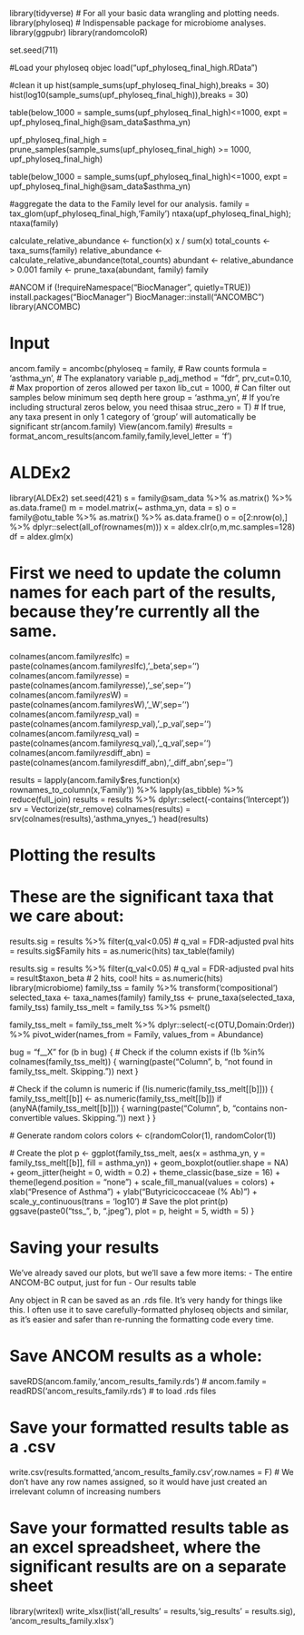 
library(tidyverse) # For all your basic data wrangling and plotting needs.
library(phyloseq) # Indispensable package for microbiome analyses. 
library(ggpubr)
library(randomcoloR)

set.seed(711)

#Load your phyloseq objec
load("upf_phyloseq_final_high.RData")

#clean it up
hist(sample_sums(upf_phyloseq_final_high),breaks = 30) 
hist(log10(sample_sums(upf_phyloseq_final_high)),breaks = 30) 

table(below_1000 = sample_sums(upf_phyloseq_final_high)<=1000,
      expt = upf_phyloseq_final_high@sam_data$asthma_yn) 

upf_phyloseq_final_high = prune_samples(sample_sums(upf_phyloseq_final_high) >= 1000, upf_phyloseq_final_high)

table(below_1000 = sample_sums(upf_phyloseq_final_high)<=1000,
      expt = upf_phyloseq_final_high@sam_data$asthma_yn) 

#aggregate the data to the Family level for our analysis.
family = tax_glom(upf_phyloseq_final_high,'Family')
ntaxa(upf_phyloseq_final_high); ntaxa(family) 


calculate_relative_abundance <- function(x) x / sum(x)
total_counts <- taxa_sums(family)
relative_abundance <- calculate_relative_abundance(total_counts) 
abundant <- relative_abundance > 0.001 
family <- prune_taxa(abundant, family) 
family 

#ANCOM
if (!requireNamespace("BiocManager", quietly=TRUE))
    install.packages("BiocManager")
BiocManager::install("ANCOMBC")
library(ANCOMBC)

# Input 
ancom.family = ancombc(phyloseq = family, # Raw counts
                       formula = 'asthma_yn', # The explanatory variable
                       p_adj_method = "fdr",
                       prv_cut=0.10, # Max proportion of zeros allowed per taxon
                       lib_cut = 1000, # Can filter out samples below minimum seq depth here
                       group = 'asthma_yn', # If you're including structural zeros below, you need thisaa
                       struc_zero = T) # If true, any taxa present in only 1 category of 'group' will automatically be significant
str(ancom.family)
View(ancom.family)
#results = format_ancom_results(ancom.family,family,level_letter = 'f')



# ALDEx2
library(ALDEx2)
set.seed(421)
s = family@sam_data %>% as.matrix() %>% as.data.frame()
m = model.matrix(~ asthma_yn, data = s)
o = family@otu_table %>% as.matrix() %>% as.data.frame()
o = o[2:nrow(o),] %>% dplyr::select(all_of(rownames(m)))
x = aldex.clr(o,m,mc.samples=128)
df = aldex.glm(x)



# First we need to update the column names for each part of the results, because they're currently all the same.
colnames(ancom.family$res$lfc) = paste(colnames(ancom.family$res$lfc),'_beta',sep='')
colnames(ancom.family$res$se) = paste(colnames(ancom.family$res$se),'_se',sep='')
colnames(ancom.family$res$W) = paste(colnames(ancom.family$res$W),'_W',sep='')
colnames(ancom.family$res$p_val) = paste(colnames(ancom.family$res$p_val),'_p_val',sep='')
colnames(ancom.family$res$q_val) = paste(colnames(ancom.family$res$q_val),'_q_val',sep='')
colnames(ancom.family$res$diff_abn) = paste(colnames(ancom.family$res$diff_abn),'_diff_abn',sep='')

results = lapply(ancom.family$res,function(x) rownames_to_column(x,'Family')) %>% 
  lapply(as_tibble) %>% reduce(full_join)
results = results %>% dplyr::select(-contains('Intercept'))
srv = Vectorize(str_remove) 
colnames(results) = srv(colnames(results),'asthma_ynyes_') 
head(results)

# Plotting the results
# These are the significant taxa that we care about:
results.sig = results %>% filter(q_val<0.05) 
# q_val = FDR-adjusted pval
hits = results.sig$Family 
hits = as.numeric(hits)
tax_table(family)

results.sig = results %>% filter(q_val<0.05) # q_val = FDR-adjusted pval
hits = result$taxon_beta # 2 hits, cool!
hits = as.numeric(hits)
library(microbiome)
family_tss = family %>% transform('compositional')
selected_taxa <- taxa_names(family)
family_tss <- prune_taxa(selected_taxa, family_tss)
family_tss_melt = family_tss %>% psmelt()

family_tss_melt = family_tss_melt %>% 
  dplyr::select(-c(OTU,Domain:Order)) %>%
  pivot_wider(names_from = Family, values_from = Abundance)


bug = "f__X"
for (b in bug) {
  # Check if the column exists
  if (!b %in% colnames(family_tss_melt)) {
    warning(paste("Column", b, "not found in family_tss_melt. Skipping."))
    next
  }
  
  # Check if the column is numeric
  if (!is.numeric(family_tss_melt[[b]])) {
    family_tss_melt[[b]] <- as.numeric(family_tss_melt[[b]])
    if (anyNA(family_tss_melt[[b]])) {
      warning(paste("Column", b, "contains non-convertible values. Skipping."))
      next
    }
  }

  # Generate random colors
  colors <- c(randomColor(1), randomColor(1))

  # Create the plot
  p <- ggplot(family_tss_melt, aes(x = asthma_yn, y = family_tss_melt[[b]], fill = asthma_yn)) +
    geom_boxplot(outlier.shape = NA) +
    geom_jitter(height = 0, width = 0.2) +
    theme_classic(base_size = 16) +
    theme(legend.position = "none") +
    scale_fill_manual(values = colors) +
    xlab("Presence of Asthma") +
    ylab("Butyricicoccaceae (% Ab)") +
    scale_y_continuous(trans = 'log10')
  # Save the plot
  print(p)
  ggsave(paste0("tss_", b, ".jpeg"), plot = p, height = 5, width = 5)
}





# Saving your results

We've already saved our plots, but we'll save a few more items:
- The entire ANCOM-BC output, just for fun
- Our results table

Any object in R can be saved as an .rds file. It's very handy for things like this. I often use it to save carefully-formatted phyloseq objects and similar, as it's easier and safer than re-running the formatting code every time.


# Save ANCOM results as a whole:
saveRDS(ancom.family,'ancom_results_family.rds')
# ancom.family = readRDS('ancom_results_family.rds') # to load .rds files

# Save your formatted results table as a .csv
write.csv(results.formatted,'ancom_results_family.csv',row.names = F) 
# We don't have any row names assigned, so it would have just created an irrelevant column of increasing numbers

# Save your formatted results table as an excel spreadsheet, where the significant results are on a separate sheet
library(writexl)
write_xlsx(list('all_results' = results,'sig_results' = results.sig),
           'ancom_results_family.xlsx')



